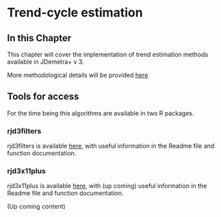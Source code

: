 # Trend-cycle estimation {.unnumbered #a-trend}

## In this Chapter

This chapter will cover the implementation of trend estimation methods available in JDemetra+ v 3.

More methodological details will be provided [here](#m-trend)

## Tools for access

For the time being this algorithms are available in two R packages.


### rjd3filters

rjd3filters is available [here](https://github.com/rjdemetra/rjd3filters), with useful information in the Readme file and function documentation.

### rjd3x11plus

rjd3x11plus is available [here](https://github.com/rjdemetra/rjd3x11plus), with (up coming) useful information in the Readme file and function documentation.


(Up coming content)